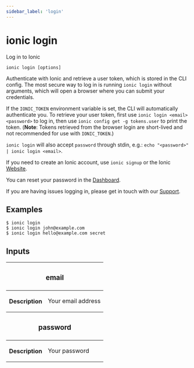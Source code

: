 ```yaml
---
sidebar_label: 'login'
---
```


# ionic login

Log in to Ionic

```shell
ionic login [options]
```

Authenticate with Ionic and retrieve a user token, which is stored in the CLI config. The most secure way to log in is running `ionic login` without arguments, which will open a browser where you can submit your credentials.

If the `IONIC_TOKEN` environment variable is set, the CLI will automatically authenticate you. To retrieve your user token, first use `ionic login <email> <password>` to log in, then use `ionic config get -g tokens.user` to print the token. (**Note**: Tokens retrieved from the browser login are short-lived and not recommended for use with `IONIC_TOKEN`.)

`ionic login` will also accept `password` through stdin, e.g.: `echo "<password>" | ionic login <email>`.

If you need to create an Ionic account, use `ionic signup` or the Ionic [Website](https://ionicframework.com/signup).

You can reset your password in the [Dashboard](https://dashboard.ionicframework.com/reset-password).

If you are having issues logging in, please get in touch with our [Support](https://ion.link/support-request).

## Examples

```shell
$ ionic login
$ ionic login john@example.com
$ ionic login hello@example.com secret
```

## Inputs

<table className="reference-table">
  <thead>
    <tr>
      <th colSpan="2">
        <h3>email</h3>
      </th>
    </tr>
  </thead>
  <tbody>
    <tr>
      <th>Description</th>
      <td>
        <p>Your email address</p>
      </td>
    </tr>
  </tbody>
  <thead>
    <tr>
      <th colSpan="2">
        <h3>password</h3>
      </th>
    </tr>
  </thead>
  <tbody>
    <tr>
      <th>Description</th>
      <td>
        <p>Your password</p>
      </td>
    </tr>
  </tbody>
</table>
